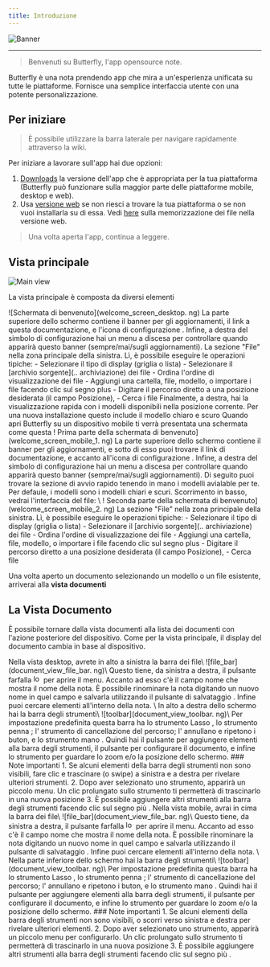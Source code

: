 ```yaml
---
title: Introduzione
---
```



![Banner](/img/banner.png)

---

> Benvenuti su Butterfly, l'app opensource note.

Butterfly è una nota prendendo app che mira a un'esperienza unificata su tutte le piattaforme. Fornisce una semplice interfaccia utente con una potente personalizzazione.

## Per iniziare

> È possibile utilizzare la barra laterale per navigare rapidamente attraverso la wiki.

Per iniziare a lavorare sull'app hai due opzioni:

1. [Downloads](/downloads) la versione dell'app che è appropriata per la tua piattaforma (Butterfly può funzionare sulla maggior parte delle piattaforme mobile, desktop e web).
2. Usa [versione web](https://web.butterfly.linwood.dev) se non riesci a trovare la tua piattaforma o se non vuoi installarla su di essa. Vedi [here](storage#web) sulla memorizzazione dei file nella versione web.

> Una volta aperta l'app, continua a leggere.

## Vista principale

![Main view](main.png)

La vista principale è composta da diversi elementi

<Tabs syncKey="platform">
    <TabItem label="Desktop">
        ![Schermata di benvenuto](welcome_screen_desktop. ng)
        La parte superiore dello schermo contiene il banner per gli aggiornamenti, il link a questa documentazione, e l'icona di configurazione <Gear className="inline-icon"/>. Infine, a destra del simbolo di configurazione <Gear className="inline-icon"/> hai un menu a discesa per controllare quando apparirà questo banner (sempre/mai/sugli aggiornamenti).
        La sezione "File" nella zona principale della sinistra. Lì, è possibile eseguire le operazioni tipiche:
        - Selezionare il tipo di display (griglia o lista)
        - Selezionare il [archivio sorgente](.. archiviazione) dei file
        - Ordina l'ordine di visualizzazione dei file
        - Aggiungi una cartella, file, modello, o importare i file facendo clic sul segno <Plus className="inline-icon"/> plus
        - Digitare il percorso diretto a una posizione desiderata (il campo Posizione),
        - Cerca i file
        Finalmente, a destra, hai la visualizzazione rapida con i modelli disponibili nella posizione corrente. Per una nuova installazione questo include il modello chiaro e scuro
    </TabItem>
    <TabItem label="Mobile">
        Quando apri Butterfly su un dispositivo mobile ti verrà presentata una schermata come questa
        ! Prima parte della schermata di benvenuto](welcome_screen_mobile_1. ng)
        La parte superiore dello schermo contiene il banner per gli aggiornamenti, e sotto di esso puoi trovare il link di documentazione, e accanto all'icona di configurazione <Gear className="inline-icon"/>. Infine, a destra del simbolo di configurazione <Gear className="inline-icon"/> hai un menu a discesa per controllare quando apparirà questo banner (sempre/mai/sugli aggiornamenti).
        Di seguito puoi trovare la sezione di avvio rapido tenendo in mano i modelli avialable per te. Per defaule, i modelli sono i modelli chiari e scuri.
        Scorrimento in basso, vedrai l'interfaccia del file:
        \
        ! Seconda parte della schermata di benvenuto](welcome_screen_mobile_2. ng)  
        La sezione "File" nella zona principale della sinistra. Lì, è possibile eseguire le operazioni tipiche:
        - Selezionare il tipo di display (griglia o lista)
        - Selezionare il [archivio sorgente](.. archiviazione) dei file
        - Ordina l'ordine di visualizzazione dei file
        - Aggiungi una cartella, file, modello, o importare i file facendo clic sul segno <Plus className="inline-icon"/> plus
        - Digitare il percorso diretto a una posizione desiderata (il campo Posizione),
        - Cerca file
 </TabItem>
</Tabs>

Una volta aperto un documento selezionando un modello o un file esistente, arriverai alla **vista documenti**

## La Vista Documento

È possibile tornare dalla vista documenti alla lista dei documenti con l'azione posteriore del dispositivo. Come per la vista principale, il display del documento cambia in base al dispositivo.

<Tabs syncKey="platform">
    <TabItem label="Desktop">
  Nella vista desktop, avrete in alto a sinistra la barra dei file\
  ![file_bar](document_view_file_bar. ng)\
  Questo tiene, da sinistra a destra, il pulsante farfalla <img alt="logo" src={logo.src} className="inline-icon" width="16"/> per aprire il menu. Accanto ad esso c'è il campo nome che mostra il nome della nota. È possibile rinominare la nota digitando un nuovo nome in quel campo e salvarla utilizzando il pulsante di salvataggio <FloppyDisk className="inline-icon"/>. Infine puoi cercare elementi <MagnifyingGlass className="inline-icon"/> all'interno della nota.
  \
  In alto a destra dello schermo hai la barra degli strumenti\
  ![toolbar](document_view_toolbar. ng)\
  Per impostazione predefinita questa barra ha lo strumento Lasso <ScribbleLoop className="inline-icon"/> , lo strumento penna <Pen className="inline-icon"/> ; l' <Path className="inline-icon"/> strumento di cancellazione del percorso; l' <ArrowCounterClockwise className="inline-icon"/> annullano e <ArrowClockwise className="inline-icon"/> ripetono i buton, e lo strumento mano <Hand className="inline-icon"/>. Quindi hai il pulsante <Plus className="inline-icon"/> per aggiungere elementi alla barra degli strumenti, il pulsante <Wrench className="inline-icon"/> per configurare il documento, e infine lo strumento <Lock className="inline-icon"/> per guardare lo zoom e/o la posizione dello schermo.
  ### Note importanti
  1. Se alcuni elementi della barra degli strumenti non sono visibili, fare clic e trascinare (o swipe) a sinistra e a destra per rivelare ulteriori strumenti.
  2. Dopo aver selezionato uno strumento, apparirà un piccolo menu. Un clic prolungato sullo strumento ti permetterà di trascinarlo in una nuova posizione
  3. È possibile aggiungere altri strumenti alla barra degli strumenti facendo clic sul segno <Plus className="inline-icon"/> più .
 </TabItem>
 <TabItem label="Mobile">
  Nella vista mobile, avrai in cima la barra dei file\
     ![file_bar](document_view_file_bar. ng)\
  Questo tiene, da sinistra a destra, il pulsante farfalla <img alt="logo" src={logo.src} class="inline-icon" width="16"/> per aprire il menu. Accanto ad esso c'è il campo nome che mostra il nome della nota. È possibile rinominare la nota digitando un nuovo nome in quel campo e salvarla utilizzando il pulsante di salvataggio <FloppyDisk className="inline-icon"/>. Infine puoi cercare elementi <MagnifyingGlass className="inline-icon"/> all'interno della nota.
  \
  Nella parte inferiore dello schermo hai la barra degli strumenti\
  ![toolbar](document_view_toolbar. ng)\
  Per impostazione predefinita questa barra ha lo strumento Lasso <ScribbleLoop className="inline-icon"/> , lo strumento penna <Pen className="inline-icon" /> ; l' <Path className="inline-icon"/> strumento di cancellazione del percorso; l' <ArrowCounterClockwise className="inline-icon"/> annullano e <ArrowClockwise className="inline-icon"/> ripetono i buton, e lo strumento mano <Hand className="inline-icon"/>. Quindi hai il pulsante <Plus className="inline-icon"/> per aggiungere elementi alla barra degli strumenti, il pulsante <Wrench className="inline-icon"/> per configurare il documento, e infine lo strumento <Lock className="inline-icon"/> per guardare lo zoom e/o la posizione dello schermo.
  ### Note importanti
  1. Se alcuni elementi della barra degli strumenti non sono visibili, o scorri verso sinistra e destra per rivelare ulteriori elementi.
  2. Dopo aver selezionato uno strumento, apparirà un piccolo menu per configurarlo. Un clic prolungato sullo strumento ti permetterà di trascinarlo in una nuova posizione
  3. È possibile aggiungere altri strumenti alla barra degli strumenti facendo clic sul segno <Plus className="inline-icon"/> più .
 </TabItem>
</Tabs>
